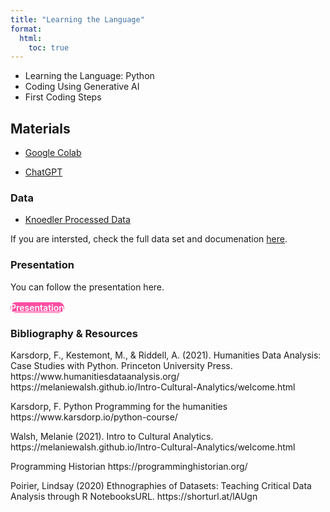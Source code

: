 ```yaml
---
title: "Learning the Language"
format:
  html:
    toc: true
---
```

 - Learning the Language: Python
 - Coding Using Generative AI
 - First Coding Steps

## Materials

- [Google Colab](https://colab.research.google.com/)

- [ChatGPT](https://chatgpt.com/)

### Data
- [Knoedler Processed Data](https://drive.google.com/file/d/15J6mRYUdc7Oo_0rnUnosiGRVjELgZf4o/view?usp=drive_link)

If you are intersted, check the full data set and documenation [here](https://github.com/thegetty/provenance-index-csv/tree/main/knoedler).

### Presentation

You can follow the presentation here. 

<div class="text-center" style="margin: 1rem 0;">
  <a href="https://docs.google.com/presentation/d/1sUiDNVwkO7LVbXhV9QsPdRZFd9StcYXIJqhjM4Rroiw/edit?usp=sharing"
     class="btn btn-sm px-3 py-2 shadow"
     style="background:#ff4fa3; border:none; color:white; border-radius:9999px; font-weight:600;"
     target="_blank" rel="noopener">
    Presentation
  </a>
</div>

### Bibliography & Resources

Karsdorp, F., Kestemont, M., & Riddell, A. (2021). Humanities Data Analysis: Case Studies with Python. Princeton University Press. https://www.humanitiesdataanalysis.org/ 
https://melaniewalsh.github.io/Intro-Cultural-Analytics/welcome.html

Karsdorp, F. Python Programming for the humanities https://www.karsdorp.io/python-course/ 

Walsh, Melanie (2021). Intro to Cultural Analytics. https://melaniewalsh.github.io/Intro-Cultural-Analytics/welcome.html

Programming Historian https://programminghistorian.org/

Poirier, Lindsay (2020) Ethnographies of Datasets: Teaching Critical Data Analysis through R NotebooksURL. https://shorturl.at/lAUgn 


